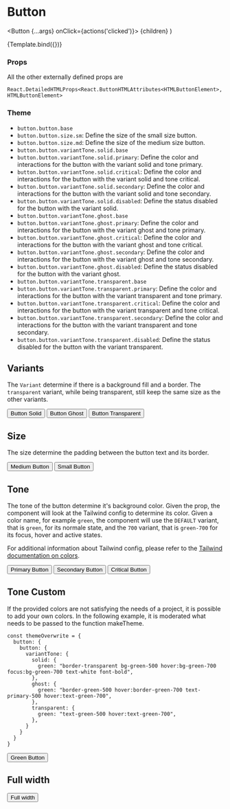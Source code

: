 
<Meta title="Components/Button/Button" component={Button} />

# Button

  <Button {...args} onClick={actions('clicked')}>
    {children}
  </Button>
)

<Canvas>
  <Story name="Default" args={{ children: 'Default Button' }}>
    {Template.bind({})}
  </Story>
</Canvas>

### Props

<ArgsTable story="Default" />

All the other externally defined props are

```
React.DetailedHTMLProps<React.ButtonHTMLAttributes<HTMLButtonElement>, HTMLButtonElement>
```

### Theme

- `button.button.base`
- `button.button.size.sm`: Define the size of the small size button.
- `button.button.size.md`: Define the size of the medium size button.
- `button.button.variantTone.solid.base`
- `button.button.variantTone.solid.primary`: Define the color and interactions for the button with the variant solid and tone primary.
- `button.button.variantTone.solid.critical`: Define the color and interactions for the button with the variant solid and tone critical.
- `button.button.variantTone.solid.secondary`: Define the color and interactions for the button with the variant solid and tone secondary.
- `button.button.variantTone.solid.disabled`: Define the status disabled for the button with the variant solid.
- `button.button.variantTone.ghost.base`
- `button.button.variantTone.ghost.primary`: Define the color and interactions for the button with the variant ghost and tone primary.
- `button.button.variantTone.ghost.critical`: Define the color and interactions for the button with the variant ghost and tone critical.
- `button.button.variantTone.ghost.secondary`: Define the color and interactions for the button with the variant ghost and tone secondary.
- `button.button.variantTone.ghost.disabled`: Define the status disabled for the button with the variant ghost.
- `button.button.variantTone.transparent.base`
- `button.button.variantTone.transparent.primary`: Define the color and interactions for the button with the variant transparent and tone primary.
- `button.button.variantTone.transparent.critical`: Define the color and interactions for the button with the variant transparent and tone critical.
- `button.button.variantTone.transparent.secondary`: Define the color and interactions for the button with the variant transparent and tone secondary.
- `button.button.variantTone.transparent.disabled`: Define the status disabled for the button with the variant transparent.

## Variants

The `Variant` determine if there is a background fill and a border. The `transparent` variant, while being transparent, still keep the same size as the other variants.

<Canvas>
  <Story name="VariantSolid">
    <Button variant={Variant.solid}>Button Solid</Button>
  </Story>
  <Story name="VariantGhost">
    <Button variant={Variant.ghost}>Button Ghost</Button>
  </Story>
  <Story name="VariantTransparent">
    <Button variant={Variant.transparent}>Button Transparent</Button>
  </Story>
</Canvas>

## Size

The size determine the padding between the button text and its border.

<Canvas>
  <Story name="SizeMd">
    <Button size={Size.md}>Medium Button</Button>
  </Story>
  <Story name="SizeSm">
    <Button size={Size.sm}>Small Button</Button>
  </Story>
</Canvas>

## Tone

The tone of the button determine it's background color. Given the prop, the component will look at the Tailwind config to determine its color. Given a color name, for example `green`, the component will use the `DEFAULT` variant, that is `green`, for its normale state, and the `700` variant, that is `green-700` for its focus, hover and active states.

For additional information about Tailwind config, please refer to the [Tailwind documentation on colors](https://tailwindcss.com/docs/customizing-colors).

<Canvas>
  <Story name="Primary">
    <Button tone={Tone.primary}>Primary Button</Button>
  </Story>
  <Story name="Secondary">
    <Button tone={Tone.secondary}>Secondary Button</Button>
  </Story>
  <Story name="Critical">
    <Button tone={Tone.critical}>Critical Button</Button>
  </Story>
</Canvas>

## Tone Custom

If the provided colors are not satisfying the needs of a project, it is possible to add your own colors. In the following example, it is moderated what needs to be passed to the function makeTheme.

```
const themeOverwrite = {
  button: {
    button: {
      variantTone: {
        solid: {
          green: "border-transparent bg-green-500 hover:bg-green-700 focus:bg-green-700 text-white font-bold",
        },
        ghost: {
          green: "border-green-500 hover:border-green-700 text-primary-500 hover:text-green-700",
        },
        transparent: {
          green: "text-green-500 hover:text-green-700",
        },
      }
    }
  }
}
```

<Canvas>
  <Story name="CustomGreen">
    <Button tone="green">Green Button</Button>
  </Story>
</Canvas>

## Full width

<Canvas>
  <Story name="Full width">
    <Button className={'w-full'}>Full width</Button>
  </Story>
</Canvas>
